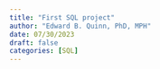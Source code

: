 ```yaml
---
title: "First SQL project"
author: "Edward B. Quinn, PhD, MPH"
date: 07/30/2023
draft: false
categories: [SQL]
---
```

